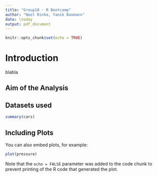 ```yaml
---
title: "Group18 - R Bootcamp"
author: "Noel Rinke, Yanik Baumann"
date: \today
output: pdf_document
---
```


```r
knitr::opts_chunk$set(echo = TRUE)
```

# Introduction

blabla

## Aim of the Analysis

## Datasets used

```r
summary(cars)
```

## Including Plots

You can also embed plots, for example:

```r
plot(pressure)
```

Note that the `echo = FALSE` parameter was added to the code chunk to prevent printing of the R code that generated the plot.
